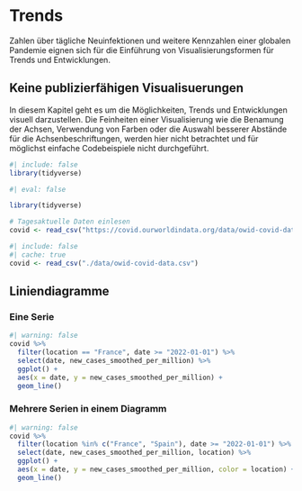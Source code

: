 # Trends

Zahlen über tägliche Neuinfektionen und weitere Kennzahlen einer globalen Pandemie eignen sich für die Einführung von Visualisierungsformen für Trends und Entwicklungen.

::: {.callout-note appearance="simple"}
## Keine publizierfähigen Visualisuerungen

In diesem Kapitel geht es um die Möglichkeiten, Trends und Entwicklungen visuell darzustellen. Die Feinheiten einer Visualisierung wie die Benamung der Achsen, Verwendung von Farben oder die Auswahl besserer Abstände für die Achsenbeschriftungen, werden hier nicht betrachtet und für möglichst einfache Codebeispiele nicht durchgeführt.
:::

```r
#| include: false
library(tidyverse)
```

```r
#| eval: false

library(tidyverse)

# Tagesaktuelle Daten einlesen
covid <- read_csv("https://covid.ourworldindata.org/data/owid-covid-data.csv")
```

```r
#| include: false
#| cache: true
covid <- read_csv("./data/owid-covid-data.csv")
```

## Liniendiagramme

### Eine Serie

```r
#| warning: false
covid %>% 
  filter(location == "France", date >= "2022-01-01") %>% 
  select(date, new_cases_smoothed_per_million) %>% 
  ggplot() +
  aes(x = date, y = new_cases_smoothed_per_million) +
  geom_line()
```
### Mehrere Serien in einem Diagramm


```r
#| warning: false
covid %>% 
  filter(location %in% c("France", "Spain"), date >= "2022-01-01") %>% 
  select(date, new_cases_smoothed_per_million, location) %>% 
  ggplot() +
  aes(x = date, y = new_cases_smoothed_per_million, color = location) +
  geom_line()
```